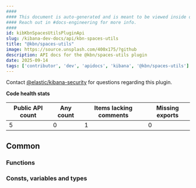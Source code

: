```yaml
---
####
#### This document is auto-generated and is meant to be viewed inside our experimental, new docs system.
#### Reach out in #docs-engineering for more info.
####
id: kibKbnSpacesUtilsPluginApi
slug: /kibana-dev-docs/api/kbn-spaces-utils
title: "@kbn/spaces-utils"
image: https://source.unsplash.com/400x175/?github
description: API docs for the @kbn/spaces-utils plugin
date: 2025-09-14
tags: ['contributor', 'dev', 'apidocs', 'kibana', '@kbn/spaces-utils']
---
```




Contact [@elastic/kibana-security](https://github.com/orgs/elastic/teams/kibana-security) for questions regarding this plugin.

**Code health stats**

| Public API count  | Any count | Items lacking comments | Missing exports |
|-------------------|-----------|------------------------|-----------------|
| 5 | 0 | 1 | 0 |

## Common

### Functions
<DocDefinitionList data={kbnSpacesUtilsObj.common.functions}/>

### Consts, variables and types
<DocDefinitionList data={kbnSpacesUtilsObj.common.misc}/>

